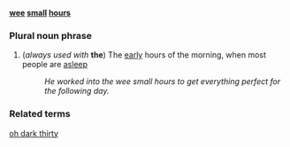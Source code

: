 '''[[wee]] [[small]] [[hour]]s'''
===Plural noun phrase===
#(''always used with'' '''the''') The [[early]] hours of the morning, when most people are [[asleep]]
#:''He worked into the wee small hours to get everything perfect for the following day.''

===Related terms===
[[oh dark thirty]]